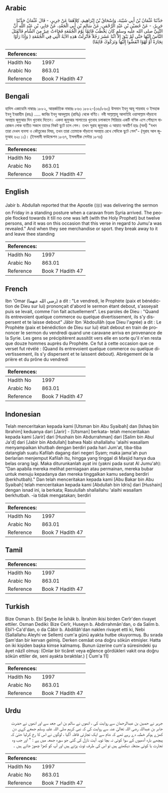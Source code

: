 ## Arabic


<div dir="rtl" lang="ar" style={{fontSize:'larger',backgroundColor:'#f8f9fa',padding:20}}>
حَدَّثَنَا عُثْمَانُ بْنُ أَبِي شَيْبَةَ، وَإِسْحَاقُ بْنُ إِبْرَاهِيمَ، كِلاَهُمَا عَنْ جَرِيرٍ، - قَالَ عُثْمَانُ حَدَّثَنَا جَرِيرٌ، - عَنْ حُصَيْنِ بْنِ عَبْدِ الرَّحْمَنِ، عَنْ سَالِمِ بْنِ أَبِي الْجَعْدِ، عَنْ جَابِرِ، بْنِ عَبْدِ اللَّهِ أَنَّ النَّبِيَّ صلى الله عليه وسلم كَانَ يَخْطُبُ قَائِمًا يَوْمَ الْجُمُعَةِ فَجَاءَتْ عِيرٌ مِنَ الشَّامِ فَانْفَتَلَ النَّاسُ إِلَيْهَا حَتَّى لَمْ يَبْقَ إِلاَّ اثْنَا عَشَرَ رَجُلاً فَأُنْزِلَتْ هَذِهِ الآيَةُ الَّتِي فِي الْجُمُعَةِ ‏(‏ وَإِذَا رَأَوْا تِجَارَةً أَوْ لَهْوًا انْفَضُّوا إِلَيْهَا وَتَرَكُوكَ قَائِمًا‏)‏
</div>
<div style={{backgroundColor:'#f8f9fa',padding:20, marginBottom: 10}}><table> <thead> <tr> <th>References:</th> <th></th> </tr> </thead> <tbody><tr><td>Hadith No</td><td>1997</td></tr><tr><td>Arabic No</td><td>863.01</td></tr><tr><td>Reference</td><td>Book 7 Hadith 47</td></tr></tbody></table></div>

## Bengali


<div dir="ltr" lang="bn" style={{fontSize:'larger',backgroundColor:'#f8f9fa',padding:20}}>
হাদিস একাডেমি নাম্বারঃ ১৮৮২, আন্তর্জাতিক নাম্বারঃ ৮৬৩ ১৮৮২-(৩৬/৮৬৩) উসমান ইবনু আবূ শায়বাহ ও ইসহাক ইবনু ইবরাহীম (রহঃ) ..... জাবির ইবনু আবদুল্লাহ (রাযিঃ) থেকে বর্ণিত। নবী সাল্লাল্লাহু আলাইহি ওয়াসাল্লাম দাঁড়ানো অবস্থায় জুমুআর দিন খুতবাহ দিতেন। একদা জুমুআর সালাতের খুতবাহ চলাকালে সিরিয়ার একটি বণিক এসে পৌছলে বারোজন লোক ব্যতীত সকলে তাদের নিকট ছুটে চলে গেল। তখন সূরাহ জুমুআর এ আয়াত অবতীর্ণ হয়ঃ (অর্থ) "যখন তারা দেখল ব্যবসা ও কৌতুকের বিষয়, তখন তারা তোমাকে দাঁড়ানো অবস্থায় রেখে সেদিকে ছুটে গেল"- (সূরাহ আল জুমুআহ ৬২ঃ ১১)। (ইসলামী ফাউন্ডেশন ১৮৬৭, ইসলামীক সেন্টার ১৮৭৪)
</div>
<div style={{backgroundColor:'#f8f9fa',padding:20, marginBottom: 10}}><table> <thead> <tr> <th>References:</th> <th></th> </tr> </thead> <tbody><tr><td>Hadith No</td><td>1997</td></tr><tr><td>Arabic No</td><td>863.01</td></tr><tr><td>Reference</td><td>Book 7 Hadith 47</td></tr></tbody></table></div>

## English


<div dir="ltr" lang="en" style={{fontSize:'larger',backgroundColor:'#f8f9fa',padding:20}}>
Jabir b. Abdullah reported that the Apostle (ﷺ) was delivering the sermon on Friday in a standing posture when a caravan from Syria arrived. The people flocked towards it till no one was left (with the Holy Prophet) but twelve persons, and it was on this occasion that this verse in regard to Jumu'a was revealed." And when they see merchandise or sport. they break away to it and leave thee standing
</div>
<div style={{backgroundColor:'#f8f9fa',padding:20, marginBottom: 10}}><table> <thead> <tr> <th>References:</th> <th></th> </tr> </thead> <tbody><tr><td>Hadith No</td><td>1997</td></tr><tr><td>Arabic No</td><td>863.01</td></tr><tr><td>Reference</td><td>Book 7 Hadith 47</td></tr></tbody></table></div>

## French


<div dir="ltr" lang="fr" style={{fontSize:'larger',backgroundColor:'#f8f9fa',padding:20}}>
Ibn 'Omar (رضي الله عنهما) a dit : "Le vendredi, le Prophète (paix et bénédiction de Dieu sur lui) prononçait d'abord le sermon étant debout, s'asseyait puis se levait, comme l'on fait actuellement". Les paroles de Dieu : "Quand ils entrevoient quelque commerce ou quelque divertissement, ils s'y dispersent et te laisse debout" Jâbir Ibn 'Abdoullâh (que Dieu l'agrée) a dit : Le Prophète (paix et bénédiction de Dieu sur lui) était debout en train de prononcer le sermon du vendredi quand une caravane arriva en provenance de la Syrie. Les gens se précipitèrent aussitôt vers elle en sorte qu'il n'en resta que douze hommes auprès du Prophète. Ce fut à cette occasion que ce verset fut révélé : (Quand ils entrevoient quelque commerce ou quelque divertissement, ils s'y dispersent et te laissent debout). Abrègement de la prière et du prône du vendredi
</div>
<div style={{backgroundColor:'#f8f9fa',padding:20, marginBottom: 10}}><table> <thead> <tr> <th>References:</th> <th></th> </tr> </thead> <tbody><tr><td>Hadith No</td><td>1997</td></tr><tr><td>Arabic No</td><td>863.01</td></tr><tr><td>Reference</td><td>Book 7 Hadith 47</td></tr></tbody></table></div>

## Indonesian


<div dir="ltr" lang="id" style={{fontSize:'larger',backgroundColor:'#f8f9fa',padding:20}}>
Telah menceritakan kepada kami [Utsman bin Abu Syaibah] dan [Ishaq bin Ibrahim] keduanya dari [Jarir] - [Utsman] berkata- telah menceritakan kepada kami [Jarir] dari [Hushain bin Abdurrahman] dari [Salim bin Abul Ja'd] dari [Jabir bin Abdullah] bahwa Nabi shallallahu 'alaihi wasallam menyampaikan khutbah dengan berdiri pada hari Jum'at, tiba-tiba datanglah suatu Kafilah dagang dari negeri Syam; maka jama'ah pun berlarian menjemput Kafilah itu, hingga yang tinggal di Masjid hanya dua belas orang lagi. Maka diturunkanlah ayat ini (yakni pada surat Al Jumu'ah): "Dan apabila mereka melihat perniagaan atau permainan, mereka bubar untuk menuju kepadanya dan mereka tinggalkan kamu sedang berdiri (berkhutbah)." Dan telah menceritakan kepada kami [Abu Bakar bin Abu Syaibah] telah menceritakan kepada kami [Abdullah bin Idris] dari [Hushain] dengan isnad ini, ia berkata; Rasulullah shallallahu 'alaihi wasallam berkhutbah. -ia tidak mengatakan; berdiri
</div>
<div style={{backgroundColor:'#f8f9fa',padding:20, marginBottom: 10}}><table> <thead> <tr> <th>References:</th> <th></th> </tr> </thead> <tbody><tr><td>Hadith No</td><td>1997</td></tr><tr><td>Arabic No</td><td>863.01</td></tr><tr><td>Reference</td><td>Book 7 Hadith 47</td></tr></tbody></table></div>

## Tamil


<div dir="ltr" lang="ta" style={{fontSize:'larger',backgroundColor:'#f8f9fa',padding:20}}>

</div>
<div style={{backgroundColor:'#f8f9fa',padding:20, marginBottom: 10}}><table> <thead> <tr> <th>References:</th> <th></th> </tr> </thead> <tbody><tr><td>Hadith No</td><td>1997</td></tr><tr><td>Arabic No</td><td>863.01</td></tr><tr><td>Reference</td><td>Book 7 Hadith 47</td></tr></tbody></table></div>

## Turkish


<div dir="ltr" lang="tr" style={{fontSize:'larger',backgroundColor:'#f8f9fa',padding:20}}>
Bize Osman b. Ebî Şeybe ile İshâk b. İbrahim ikisi birden Cerîr'den rivayet ettiler. Osman Dediki: Bize Cerîr, Huseyn b. Abdirrahmân'dan, o da Salim b. Ebî'l-Ca'd'dan, o da Câbir b. Abdillâh'dan naklen rivayet etti ki, Nebi (Sallallahu Aleyhi ve Sellem) cum'a günü ayakta hutbe okuyormuş. Bu sırada Şam'dan bir kervan gelmiş. Derken cemâat ona doğru sökün etmişler. Hatta on iki kişiden başka kimse kalmamış. Bunun üzerine cum'a süresindeki şu âyet nâzîl olmuş: (Onlar bir ticâret veya eğlence gördükleri vakit ona doğru sökün ettiler de, seni ayakta bıraktılar.) [ Cum'a 11]
</div>
<div style={{backgroundColor:'#f8f9fa',padding:20, marginBottom: 10}}><table> <thead> <tr> <th>References:</th> <th></th> </tr> </thead> <tbody><tr><td>Hadith No</td><td>1997</td></tr><tr><td>Arabic No</td><td>863.01</td></tr><tr><td>Reference</td><td>Book 7 Hadith 47</td></tr></tbody></table></div>

## Urdu


<div dir="rtl" lang="ur" style={{fontSize:'larger',backgroundColor:'#f8f9fa',padding:20}}>
جریر نے حصین بن عبدالرحمان سے روایت کی ، انھوں نے سالم بن ابی جعد سے اور انھوں نے حضرت جابر بن عبداللہ رضی اللہ تعالیٰ عنہ سے روایت کی کہ نبی کریم صلی اللہ علیہ وسلم جمعے کےی دن کھڑے ہوکر خطبہ دے رہے تھے کہ شام سے ایک تجارتی قافلہ آگیا ، لوگوں نے اس کا رخ کرلیا حتیٰ کہ پیچھے بارہ آدمیوں کے سوا کوئی نہ بچا تویہ آیت نازل کی گئی جو سورہ جمعہ میں ہے : " اور جب وہ تجارت یا کوئی مشغلہ دیکھتے ہیں تو اس کی طرف ٹوٹ پڑتے ہیں اور آپ کو کھڑا چھوڑ جاتے ہیں ۔
</div>
<div style={{backgroundColor:'#f8f9fa',padding:20, marginBottom: 10}}><table> <thead> <tr> <th>References:</th> <th></th> </tr> </thead> <tbody><tr><td>Hadith No</td><td>1997</td></tr><tr><td>Arabic No</td><td>863.01</td></tr><tr><td>Reference</td><td>Book 7 Hadith 47</td></tr></tbody></table></div>
